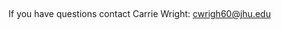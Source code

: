 
&nbsp;
&nbsp;
&nbsp;
&nbsp;
&nbsp;

If you have questions contact Carrie Wright: [cwrigh60@jhu.edu](mailto:cwrigh60@jhu.edu)
